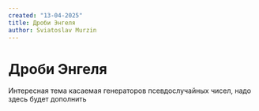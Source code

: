 ```yaml
---
created: "13-04-2025"
title: Дроби Энгеля
author: Sviatoslav Murzin
---
```


# Дроби Энгеля

Интересная тема касаемая генераторов псевдослучайных чисел, надо здесь будет дополнить
